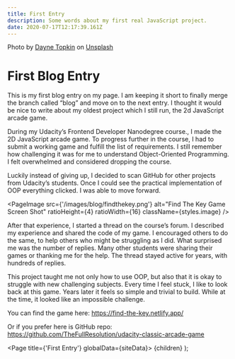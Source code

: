 ```yaml
---
title: First Entry
description: Some words about my first real JavaScript project.
date: 2020-07-17T12:17:39.161Z
---
```



<div className={styles.wrapper}>
  <PageImage
    src={'/images/blog/just_start.jpg'}
    alt="banner"
    ratioHeight={4}
    ratioWidth={16}
    className={styles.banner}
    objectPosition={'50% 100%'}
  />

Photo by [Dayne
Topkin](https://unsplash.com/@dtopkin1?utm_source=unsplash&utm_medium=referral&utm_content=creditCopyText)
on
[Unsplash](https://unsplash.com/s/photos/start?utm_source=unsplash&utm_medium=referral&utm_content=creditCopyText)

</div>

# First Blog Entry

This is my first blog entry on my page. I am keeping it short to finally merge the branch called “blog” and move on to the next entry. I thought it would be nice to write about my oldest project which I still run, the 2d JavaScript arcade game.

During my Udacity’s Frontend Developer Nanodegree course., I made the 2D JavaScript arcade game. To progress further in the course, I had to submit a working game and fulfill the list of requirements. I still remember how challenging it was for me to understand Object-Oriented Programming. I felt overwhelmed and considered dropping the course.

Luckily instead of giving up, I decided to scan GitHub for other projects from Udacity’s students. Once I could see the practical implementation of OOP everything clicked. I was able to move forward.

<PageImage
  src={'/images/blog/findthekey.png'}
  alt="Find The Key Game Screen Shot"
  ratioHeight={4}
  ratioWidth={16}
  className={styles.image}
/>

After that experience, I started a thread on the course’s forum. I described my experience and shared the code of my game. I encouraged others to do the same, to help others who might be struggling as I did. What surprised me was the number of replies. Many other students were sharing their games or thanking me for the help. The thread stayed active for years, with hundreds of replies.

This project taught me not only how to use OOP, but also that it is okay to struggle with new challenging subjects. Every time I feel stuck, I like to look back at this game. Years later it feels so simple and trivial to build. While at the time, it looked like an impossible challenge.

You can find the game here: <https://find-the-key.netlify.app/>

Or if you prefer here is GitHub repo: <https://github.com/TheFullResolution/udacity-classic-arcade-game>

  <Page title={'First Entry'} globalData={siteData}>
    {children}
  </Page>
);
